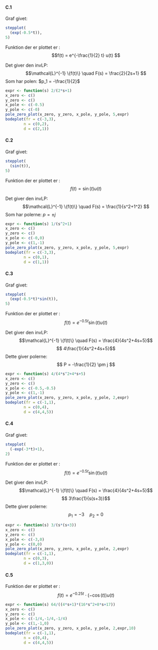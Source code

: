 #### C.1

Graf givet:

```r
stepplot(
  (exp(-0.5*t)),
5)
```

Funktion der er plottet er : $$f(t) = e^{-\frac{1}{2} t} u(t) $$

Det giver den invLP:
$$\mathcal{L}^{-1} \{f(t)\} \quad F(s) =  \frac{2}{2s+1} $$
Som har polen: $p_1 = -\frac{1}{2}$

```r
expr <- function(s) 2/(2*s+1)
x_zero <- c()
y_zero <- c()
x_pole <- c(-0.5)
y_pole <- c(-0)
pole_zero_plot(x_zero, y_zero, x_pole, y_pole, 5,expr)
bodeplot(fr = c(-3,3),
        n = c(0,2),
        d = c(2,1))
```

#### C.2

Graf givet:

```r
stepplot(
  (sin(t)),
5)
```

Funktion der er plottet er : $$f(t) =\sin(t) u(t) $$

Det giver den invLP:
$$\mathcal{L}^{-1} \{f(t)\} \quad F(s) =  \frac{1}{s^2+1^2} $$
Som har polerne: $p = \pm j$

```r
expr <- function(s) 1/(s^2+1)
x_zero <- c()
y_zero <- c()
x_pole <- c(-0,0)
y_pole <- c(1,-1)
pole_zero_plot(x_zero, y_zero, x_pole, y_pole, 5,expr)
bodeplot(fr = c(-3,3),
        n = c(0,1),
        d = c(1,1))

```

#### C.3

Graf givet:

```r
stepplot(
  (exp(-0.5*t)*sin(t)),
5)
```

Funktion der er plottet er : $$f(t) =e^{-0.5t} \sin(t) u(t) $$

Det giver den invLP:
$$\mathcal{L}^{-1} \{f(t)\} \quad F(s) =  \frac{4}{4s^2+4s+5}$$
$$ 4\frac{1}{4s^2+4s+5}$$
Dette giver polerne:
$$ P = -\frac{1}{2} \pm j $$

```r
expr <- function(s) 4/(4*s^2+4*s+5)
x_zero <- c()
y_zero <- c()
x_pole <- c(-0.5,-0.5)
y_pole <- c(1,-1)
pole_zero_plot(x_zero, y_zero, x_pole, y_pole, 2,expr)
bodeplot(fr = c(-1,1),
        n = c(0,4),
        d = c(4,4,5))
```

#### C.4

Graf givet:

```r

stepplot(
  (-exp(-3*t)+1),
2)
```

Funktion der er plottet er : $$f(t) =e^{-0.5t} \sin(t) u(t) $$

Det giver den invLP:
$$\mathcal{L}^{-1} \{f(t)\} \quad F(s) =  \frac{4}{4s^2+4s+5}$$
$$ 3\frac{1}{s(s+3)}$$
Dette giver polerne:
$$ p_1 = -3 \quad p_2 = 0 $$

```r
expr <- function(s) 3/(s*(s+3))
x_zero <- c()
y_zero <- c()
x_pole <- c(-3,0)
y_pole <- c(0,0)
pole_zero_plot(x_zero, y_zero, x_pole, y_pole, 2,expr)
bodeplot(fr = c(-1,1),
        n = c(0,3),
        d = c(1,3,0))
```

#### C.5

Funktion der er plottet er : $$f(t) =e^{-0.25t} \cdot (-\cos(t)) u(t) $$
<!-- 
Det giver den invLP:
$$ \frac{4}{4s^2+4s+5}$$
$$ 4\frac{1}{4s^2+4s+5}$$
Dette giver polerne:
$$ P = -\frac{1}{2} \pm j $$ -->

```r
expr <- function(s) 64/((4*s+1)*(16*s^2+8*s+17))
x_zero <- c()
y_zero <- c()
x_pole <- c(-1/4,-1/4,-1/4)
y_pole <- c(1,-1,0)
pole_zero_plot(x_zero, y_zero, x_pole, y_pole, 2,expr,10)
bodeplot(fr = c(-1,1),
        n = c(0,4),
        d = c(4,4,5))
```

